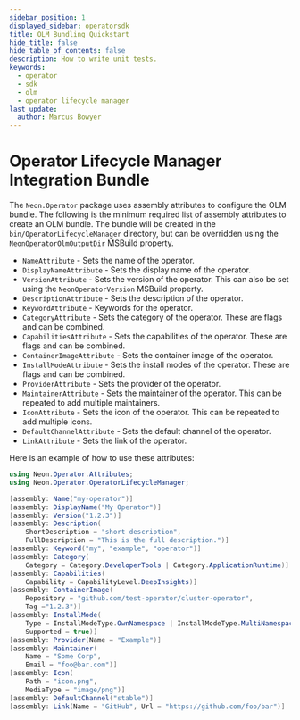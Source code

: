 ```yaml
---
sidebar_position: 1
displayed_sidebar: operatorsdk
title: OLM Bundling Quickstart
hide_title: false
hide_table_of_contents: false
description: How to write unit tests.
keywords:
  - operator
  - sdk
  - olm
  - operator lifecycle manager
last_update:
  author: Marcus Bowyer
---
```


# Operator Lifecycle Manager Integration Bundle

The `Neon.Operator` package uses assembly attributes to configure the OLM
bundle. The following is the minimum required list of assembly attributes to
create an OLM bundle. The bundle will be created in the
`bin/OperatorLifecycleManager` directory, but can be overridden using the
`NeonOperatorOlmOutputDir` MSBuild property.

- `NameAttribute` - Sets the name of the operator.
- `DisplayNameAttribute` - Sets the display name of the operator.
- `VersionAttribute` - Sets the version of the operator. This can also be set
  using the `NeonOperatorVersion` MSBuild property.
- `DescriptionAttribute` - Sets the description of the operator.
- `KeywordAttribute` - Keywords for the operator.
- `CategoryAttribute` - Sets the category of the operator. These are flags and
  can be combined.
- `CapabilitiesAttribute` - Sets the capabilities of the operator. These are
  flags and can be combined.
- `ContainerImageAttribute` - Sets the container image of the operator.
- `InstallModeAttribute` - Sets the install modes of the operator. These are
  flags and can be combined.
- `ProviderAttribute` - Sets the provider of the operator.
- `MaintainerAttribute` - Sets the maintainer of the operator. This can be
  repeated to add multiple maintainers.
- `IconAttribute` - Sets the icon of the operator. This can be repeated to add
  multiple icons.
- `DefaultChannelAttribute` - Sets the default channel of the operator.
- `LinkAttribute` - Sets the link of the operator.

Here is an example of how to use these attributes:

```csharp
using Neon.Operator.Attributes;
using Neon.Operator.OperatorLifecycleManager;

[assembly: Name("my-operator")]
[assembly: DisplayName("My Operator")]
[assembly: Version("1.2.3")]
[assembly: Description(
    ShortDescription = "short description",
    FullDescription = "This is the full description.")]
[assembly: Keyword("my", "example", "operator")]
[assembly: Category(
    Category = Category.DeveloperTools | Category.ApplicationRuntime)]
[assembly: Capabilities(
    Capability = CapabilityLevel.DeepInsights)]
[assembly: ContainerImage(
    Repository = "github.com/test-operator/cluster-operator",
    Tag ="1.2.3")]
[assembly: InstallMode(
    Type = InstallModeType.OwnNamespace | InstallModeType.MultiNamespace,
    Supported = true)]
[assembly: Provider(Name = "Example")]
[assembly: Maintainer(
    Name = "Some Corp",
    Email = "foo@bar.com")]
[assembly: Icon(
    Path = "icon.png",
    MediaType = "image/png")]
[assembly: DefaultChannel("stable")]
[assembly: Link(Name = "GitHub", Url = "https://github.com/foo/bar")]
```
